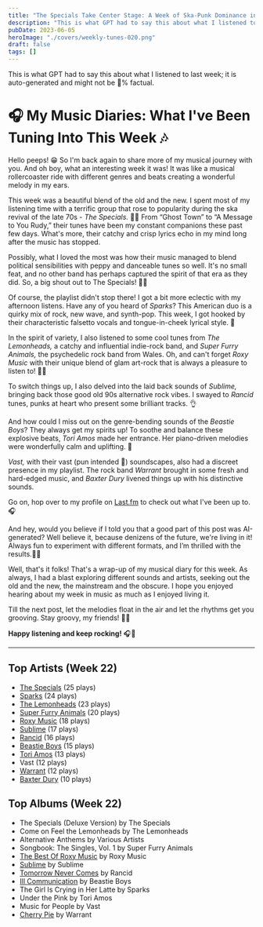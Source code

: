 ```yaml
---
title: "The Specials Take Center Stage: A Week of Ska-Punk Dominance in My Playlist"
description: "This is what GPT had to say this about what I listened to last week; it is auto-generated and might not be 💯% factual."
pubDate: 2023-06-05
heroImage: "./covers/weekly-tunes-020.png"
draft: false
tags: []
---
```


<NoteCallout title="Note">
This is what GPT had to say this about what I listened to last week; it is auto-generated and might not be 💯% factual.
</NoteCallout>

# 🎧 My Music Diaries: What I've Been Tuning Into This Week 🎶

Hello peeps! 😁  So I'm back again to share more of my musical journey with you. And oh boy, what an interesting week it was! It was like a musical rollercoaster ride with different genres and beats creating a wonderful melody in my ears. 

This week was a beautiful blend of the old and the new. I spent most of my listening time with a terrific group that rose to popularity during the ska revival of the late 70s - *The Specials.* 🎷🎺 From “Ghost Town” to “A Message to You Rudy,” their tunes have been my constant companions these past few days. What's more, their catchy and crisp lyrics echo in my mind long after the music has stopped. 

Possibly, what I loved the most was how their music managed to blend political sensibilities with peppy and danceable tunes so well. It's no small feat, and no other band has perhaps captured the spirit of that era as they did. So, a big shout out to The Specials! 👏😎 

Of course, the playlist didn't stop there! I got a bit more eclectic with my afternoon listens. Have any of you heard of *Sparks*? This American duo is a quirky mix of rock, new wave, and synth-pop. This week, I got hooked by their characteristic falsetto vocals and tongue-in-cheek lyrical style. 🎵

In the spirit of variety, I also listened to some cool tunes from *The Lemonheads,* a catchy and influential indie-rock band, and *Super Furry Animals,* the psychedelic rock band from Wales. Oh, and can't forget *Roxy Music* with their unique blend of glam art-rock that is always a pleasure to listen to! 🎸🥁

To switch things up, I also delved into the laid back sounds of *Sublime,* bringing back those good old 90s alternative rock vibes. I swayed to *Rancid* tunes, punks at heart who present some brilliant tracks. 👌 

And how could I miss out on the genre-bending sounds of the *Beastie Boys*? They always get my spirits up! To soothe and balance these explosive beats, *Tori Amos* made her entrance. Her piano-driven melodies were wonderfully calm and uplifting. 🎹

*Vast,* with their vast (pun intended 🙈) soundscapes, also had a discreet presence in my playlist. The rock band *Warrant* brought in some fresh and hard-edged music, and *Baxter Dury* livened things up with his distinctive sounds. 

Go on, hop over to my profile on [Last.fm](https://www.last.fm/user/RussMckendrick) to check out what I've been up to. 🎧

And hey, would you believe if I told you that a good part of this post was AI-generated? Well believe it, because denizens of the future, we're living in it! Always fun to experiment with different formats, and I’m thrilled with the results.🤖💫

Well, that's it folks! That's a wrap-up of my musical diary for this week. As always, I had a blast exploring different sounds and artists, seeking out the old and the new, the mainstream and the obscure. I hope you enjoyed hearing about my week in music as much as I enjoyed living it. 

Till the next post, let the melodies float in the air and let the rhythms get you grooving. Stay groovy, my friends! 🤘🎼

**Happy listening and keep rocking!** 🎧🚀


---

## Top Artists (Week 22)

- [The Specials](https://www.russ.fm/artist/the-specials/) (25 plays)
- [Sparks](https://www.russ.fm/artist/sparks/) (24 plays)
- [The Lemonheads](https://www.russ.fm/artist/the-lemonheads/) (23 plays)
- [Super Furry Animals](https://www.russ.fm/artist/super-furry-animals/) (20 plays)
- [Roxy Music](https://www.russ.fm/artist/roxy-music/) (18 plays)
- [Sublime](https://www.russ.fm/artist/sublime/) (17 plays)
- [Rancid](https://www.russ.fm/artist/rancid/) (16 plays)
- [Beastie Boys](https://www.russ.fm/artist/beastie-boys/) (15 plays)
- [Tori Amos](https://www.russ.fm/artist/tori-amos/) (13 plays)
- Vast (12 plays)
- [Warrant](https://www.russ.fm/artist/warrant/) (12 plays)
- [Baxter Dury](https://www.russ.fm/artist/baxter-dury/) (10 plays)

## Top Albums (Week 22)

- The Specials (Deluxe Version) by The Specials
- Come on Feel the Lemonheads by The Lemonheads
- Alternative Anthems by Various Artists
- Songbook: The Singles, Vol. 1 by Super Furry Animals
- [The Best Of Roxy Music](https://www.russ.fm/albums/the-best-of-roxy-music-24389216/) by Roxy Music
- [Sublime](https://www.russ.fm/albums/sublime-8687804/) by Sublime
- [Tomorrow Never Comes](https://www.russ.fm/albums/tomorrow-never-comes-27265383/) by Rancid
- [Ill Communication](https://www.russ.fm/albums/ill-communication-1856276/) by Beastie Boys
- The Girl Is Crying in Her Latte by Sparks
- Under the Pink by Tori Amos
- Music for People by Vast
- [Cherry Pie](https://www.russ.fm/albums/cherry-pie-26175560/) by Warrant